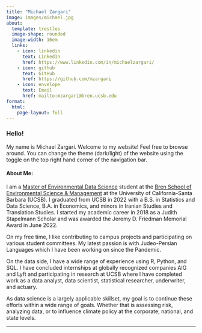 ```yaml
---
title: "Michael Zargari"
image: images/michael.jpg
about: 
  template: trestles
  image-shape: rounded
  image-width: 16em
  links:
    - icon: linkedin 
      text: LinkedIn
      href: https://www.linkedin.com/in/michaelzargari/
    - icon: github 
      text: GitHub
      href: https://github.com/mzargari
    - icon: envelope 
      text: Email
      href: mailto:mzargari@bren.ucsb.edu
format:
  html:
    page-layout: full
---
```


::: {#hero-heading}
### Hello!

My name is Michael Zargari. Welcome to my website! Feel free to browse around. You can change the theme (dark/light) of the website using the toggle on the top right hand corner of the navigation bar.

#### About Me:
I am a <a href="https://bren.ucsb.edu/masters-programs/master-environmental-data-science" target="_blank"> Master of Environmental Data Science</a> student at the <a href="https://bren.ucsb.edu/" target="_blank"> Bren School of Environmental Science & Management</a> at the University of California-Santa Barbara (UCSB). I graduated from UCSB in 2022 with a B.S. in Statistics and Data Science, B.A. in Economics, and minors in Iranian Studies and Translation Studies. I started my academic career in 2018 as a Judith Stapelmann Scholar and was awarded the Jeremy D. Friedman Memorial Award in June 2022.

On my free time, I like contributing to campus projects and participating on various student committees. My latest passion is with Judeo-Persian Languages which I have been working on since the Pandemic.

On the data side, I have a wide range of experience using R, Python, and SQL. I have concluded internships at globally recognized companies AIG and Lyft and participating in research at UCSB where I have completed work as a data analyst, data scientist, statistical researcher, underwriter, and actuary.

As data science is a largely applicable skillset, my goal is to continue these efforts within a wide range of goals. Whether that is assessing risk, analyzing data, or to influence climate policy at the corporate, national, and state levels.

------------------------------------------------------------------------
:::
